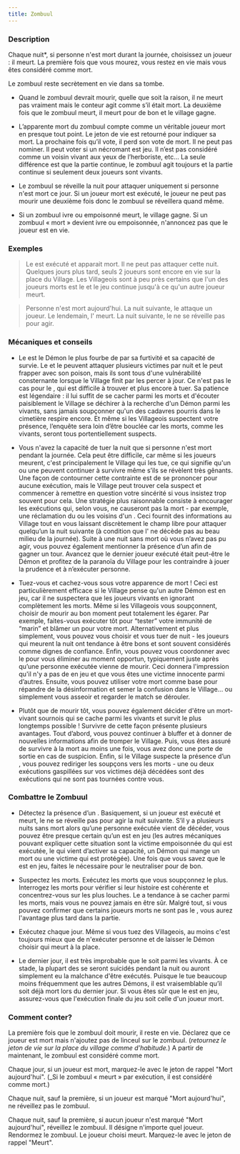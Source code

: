 ```yaml
---
title: Zombuul
---
```



<Role ZOMBUUL header />

### Description

Chaque nuit*, si personne n'est mort durant la journée, choisissez un joueur : il meurt. La première fois que vous mourez, vous restez en vie mais vous êtes considéré comme mort.

Le zombuul reste secrètement en vie dans sa tombe.

-   Quand le zombuul devrait mourir, quelle que soit la raison, il ne meurt pas vraiment mais le conteur agit comme s’il était mort. La deuxième fois que le zombuul meurt, il meurt pour de bon et le village gagne.

-   L’apparente mort du zombuul compte comme un véritable joueur mort en presque tout point. Le jeton de vie est retourné pour indiquer sa mort. La prochaine fois qu’il vote, il perd son vote de mort. Il ne peut pas nominer. Il peut voter si un nécromant est jeu. Il n’est pas considéré comme un voisin vivant aux yeux de l’herboriste, etc… La seule différence est que la partie continue, le zombuul agit toujours et la partie continue si seulement deux joueurs sont vivants.

-   Le zombuul se réveille la nuit pour attaquer uniquement si personne n'est mort ce jour. Si un joueur mort est exécuté, le joueur ne peut pas mourir une deuxième fois donc le zombuul se réveillera  quand même.

-   Si un zombuul ivre ou empoisonné meurt, le village gagne. Si un zombuul « mort » devient ivre ou empoisonnée, n'annoncez pas que le joueur est en vie.

### Exemples

> Le <Role ZOMBUUL /> est exécuté et apparait mort. Il ne peut pas attaquer cette nuit. Quelques jours plus tard, seuls 2 joueurs sont encore en vie sur la place du Village. Les Villageois sont à peu près certains que l'un des joueurs morts est le <Role ZOMBUUL /> et le jeu continue jusqu'à ce qu'un autre joueur meurt.

> Personne n'est mort aujourd'hui. La nuit suivante, le <Role ZOMBUUL /> attaque un joueur. Le lendemain, l'<Role INVENTEUR /> meurt. La nuit suivante, le <Role ZOMBUUL /> ne se réveille pas pour agir.

### Mécaniques et conseils

- Le <Role ZOMBUUL /> est le Démon le plus fourbe de <Module BAD_MOON_RISING /> par sa furtivité et sa capacité de survie. Le <Role SHABALOTH /> et le <Role PO /> peuvent attaquer plusieurs victimes par nuit et le <Role PUKKA /> peut frapper avec son poison, mais ils sont tous d'une vulnérabilité consternante lorsque le Village finit par les percer à jour. Ce n'est pas le cas pour le <Role ZOMBUUL />, qui est difficile à trouver et plus encore à tuer. Sa patience est légendaire : il lui suffit de se cacher parmi les morts et d'écouter paisiblement le Village se déchirer à la recherche d'un Démon parmi les vivants, sans jamais soupçonner qu'un des cadavres pourris dans le cimetière respire encore. Et même si les Villageois suspectent votre présence, l’enquête sera loin d’être bouclée car les morts, comme les vivants, seront tous portentiellement suspects.

- Vous n'avez la capacité de tuer la nuit que si personne n'est mort pendant la journée. Cela peut être difficile, car même si les joueurs meurent, c'est principalement le Village qui les tue, ce qui signifie qu'un <Role EXORCISTE /> ou une <Role COURTISANE /> peuvent continuer à survivre même s’ils se révèlent très gênants. Une façon de contourner cette contrainte est de se prononcer pour aucune exécution, mais le Village peut trouver cela suspect et commencer à remettre en question votre sincérité si vous insistez trop souvent pour cela. Une stratégie plus raisonnable consiste à encourager les exécutions qui, selon vous, ne causeront pas la mort - par exemple, une réclamation du <Role MARIN /> ou les voisins d'un <Role HERBORISTE />. Ceci fournit des informations au Village tout en vous laissant discrètement le champ libre pour attaquer quelqu’un la nuit suivante (à condition que l'<Role INVENTEUR /> ne décède pas au beau milieu de la journée). Suite à une nuit sans mort où vous n’avez pas pu agir, vous pouvez également mentionner la présence d’un <Role CONSPIRATEUR /> afin de gagner un tour. Avancez que le dernier joueur exécuté était peut-être le Démon et profitez de la paranoïa du Village pour les contraindre à jouer la prudence et à n’exécuter personne.

- Tuez-vous et cachez-vous sous votre apparence de mort ! Ceci est particulièrement efficace si le Village pense qu'un autre Démon est en jeu, car il ne suspectera que les joueurs vivants en ignorant complètement les morts. Même si les Villageois vous soupçonnent, choisir de mourir au bon moment peut totalement les égarer. Par exemple, faites-vous exécuter tôt pour “tester” votre immunité de “marin” et blâmer un <Role PUKKA /> pour votre mort. Alternativement et plus simplement, vous pouvez vous choisir et vous tuer de nuit - les joueurs qui meurent la nuit ont tendance à être bons et sont souvent considérés comme dignes de confiance. Enfin, vous pouvez vous coordonner avec le <Role PARRAIN /> pour vous éliminer au moment opportun, typiquement juste après qu’une personne exécutée vienne de mourir. Ceci donnera l'impression qu'il n'y a pas de <Role ZOMBUUL /> en jeu et que vous êtes une victime innocente parmi d’autres. Ensuite, vous pouvez utiliser votre mort comme base pour répandre de la désinformation et semer la confusion dans le Village... ou simplement vous asseoir et regarder le match se dérouler.

- Plutôt que de mourir tôt, vous pouvez également décider d'être un mort-vivant sournois qui se cache parmi les vivants et survit le plus longtemps possible ! Survivre de cette façon présente plusieurs avantages. Tout d’abord, vous pouvez continuer à bluffer et à donner de nouvelles informations afin de tromper le Village. Puis, vous êtes assuré de survivre à la mort au moins une fois, vous avez donc une porte de sortie en cas de suspicion. Enfin, si le Village suspecte la présence d’un <Role ZOMBUUL />, vous pouvez rediriger les soupçons vers les morts - une ou deux exécutions gaspillées sur vos victimes déjà décédées sont des exécutions qui ne sont pas tournées contre vous.

### Combattre le Zombuul

- Détectez la présence d’un <Role ZOMBUUL />. Basiquement, si un joueur est exécuté et meurt, le <Role ZOMBUUL /> ne se réveille pas pour agir la nuit suivante. S’il y a plusieurs nuits sans mort alors qu’une personne exécutée vient de décéder, vous pouvez être presque certain qu’un <Role ZOMBUUL /> est en jeu (les autres mécaniques pouvant expliquer cette situation sont la victime empoisonnée du <Role PUKKA /> qui est exécutée, le <Role CONSPIRATEUR /> qui vient d’activer sa capacité, un Démon qui mange un mort ou une victime qui est protégée). Une fois que vous savez que le <Role ZOMBUUL /> est en jeu, faites le nécessaire pour le neutraliser pour de bon.

- Suspectez les morts. Exécutez les morts que vous soupçonnez le plus. Interrogez les morts pour vérifier si leur histoire est cohérente et concentrez-vous sur les plus louches. Le <Role ZOMBUUL /> a tendance à se cacher parmi les morts, mais vous ne pouvez jamais en être sûr. Malgré tout, si vous pouvez confirmer que certains joueurs morts ne sont pas le <Role ZOMBUUL />, vous aurez l'avantage plus tard dans la partie.

- Exécutez chaque jour. Même si vous tuez des Villageois, au moins c'est toujours mieux que de n'exécuter personne et de laisser le Démon choisir qui meurt à la place.

- Le dernier jour, il est très improbable que le <Role ZOMBUUL /> soit parmi les vivants. À ce stade, la plupart des <Role ZOMBUUL /> se seront suicidés pendant la nuit ou auront simplement eu la malchance d'être exécutés. Puisque le <Role ZOMBUUL /> tue beaucoup moins fréquemment que les autres Démons, il est vraisemblable qu’il soit déjà mort lors du dernier jour. Si vous êtes sûr que le <Role ZOMBUUL /> est en jeu, assurez-vous que l'exécution finale du jeu soit celle d'un joueur mort.

### Comment conter?

La première fois que le zombuul doit mourir, il reste en vie. Déclarez que ce joueur est mort mais n'ajoutez pas de linceul sur le zombuul. (_retournez le jeton de vie sur la place du village comme d'habitude._) A partir de maintenant, le zombuul est considéré comme mort.

Chaque jour, si un joueur est mort, marquez-le avec le jeton de rappel "Mort aujourd'hui". (_Si le zombuul « meurt » par exécution, il est considéré comme mort.)

Chaque nuit, sauf la première, si un joueur est marqué "Mort aujourd'hui", ne réveillez pas le zombuul.

Chaque nuit, sauf la première, si aucun joueur n'est marqué "Mort aujourd'hui", réveillez le zombuul. Il désigne n'importe quel joueur. Rendormez le zombuul. Le joueur choisi meurt. Marquez-le avec le jeton de rappel "Meurt".

